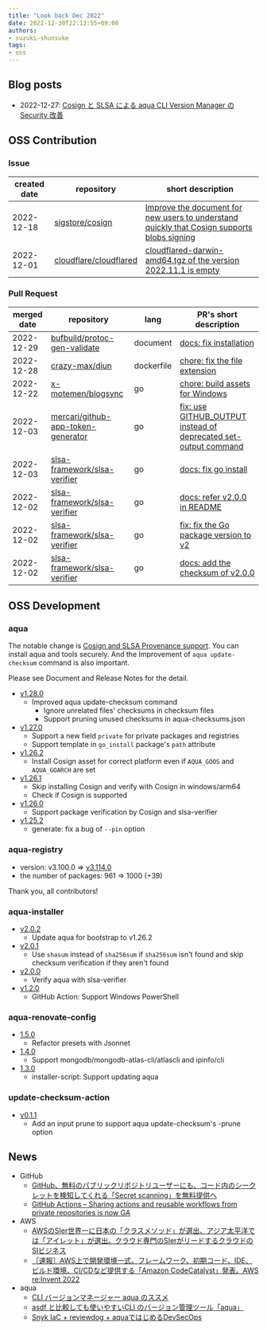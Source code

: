```yaml
---
title: "Look back Dec 2022"
date: 2022-12-30T22:13:55+09:00
authors:
- suzuki-shunsuke
tags:
- oss
---
```



## Blog posts

* 2022-12-27: [Cosign と SLSA による aqua CLI Version Manager の Security 改善](https://zenn.dev/shunsuke_suzuki/articles/aqua-cosign-slsa)

## OSS Contribution

### Issue

created date | repository | short description
--- | --- | ---
2022-12-18 | [sigstore/cosign](https://github.com/sigstore/cosign) | [Improve the document for new users to understand quickly that Cosign supports blobs signing](https://github.com/sigstore/cosign/issues/2554)
2022-12-01 | [cloudflare/cloudflared](https://github.com/cloudflare/cloudflared) | [cloudflared-darwin-amd64.tgz of the version 2022.11.1 is empty](https://github.com/cloudflare/cloudflared/issues/831)

### Pull Request

merged date | repository | lang | PR's short description
--- | --- | --- | ---
2022-12-29 | [bufbuild/protoc-gen-validate](https://github.com/bufbuild/protoc-gen-validate) | document | [docs: fix installation](https://github.com/bufbuild/protoc-gen-validate/pull/765)
2022-12-28 | [crazy-max/diun](https://github.com/crazy-max/diun) | dockerfile | [chore: fix the file extension](https://github.com/crazy-max/diun/pull/743)
2022-12-22 | [x-motemen/blogsync](https://github.com/x-motemen/blogsync) | go | [chore: build assets for Windows](https://github.com/x-motemen/blogsync/pull/56)
2022-12-03 | [mercari/github-app-token-generator](https://github.com/mercari/github-app-token-generator) | go | [fix: use GITHUB_OUTPUT instead of deprecated set-output command](https://github.com/mercari/github-app-token-generator/pull/5)
2022-12-03 | [slsa-framework/slsa-verifier](https://github.com/slsa-framework/slsa-verifier) | go | [docs: fix go install](https://github.com/slsa-framework/slsa-verifier/pull/376)
2022-12-02 | [slsa-framework/slsa-verifier](https://github.com/slsa-framework/slsa-verifier) | go | [docs: refer v2.0.0 in README](https://github.com/slsa-framework/slsa-verifier/pull/375)
2022-12-02 | [slsa-framework/slsa-verifier](https://github.com/slsa-framework/slsa-verifier) | go | [fix: fix the Go package version to v2](https://github.com/slsa-framework/slsa-verifier/pull/373)
2022-12-02 | [slsa-framework/slsa-verifier](https://github.com/slsa-framework/slsa-verifier) | go | [docs: add the checksum of v2.0.0](https://github.com/slsa-framework/slsa-verifier/pull/374)

## OSS Development

### aqua

The notable change is [Cosign and SLSA Provenance support](https://aquaproj.github.io/docs/reference/cosign-slsa/).
You can install aqua and tools securely.
And the Improvement of `aqua update-checksum` command is also important.

Please see Document and Release Notes for the detail.

- [v1.28.0](https://github.com/aquaproj/aqua/releases/tag/v1.28.0)
  - Improved aqua update-checksum command
    - Ignore unrelated files' checksums in checksum files
    - Support pruning unused checksums in aqua-checksums.json
- [v1.27.0](https://github.com/aquaproj/aqua/releases/tag/v1.27.0)
  - Support a new field `private` for private packages and registries
  - Support template in `go_install` package's `path` attribute
- [v1.26.2](https://github.com/aquaproj/aqua/releases/tag/v1.26.2)
  - Install Cosign asset for correct platform even if `AQUA_GOOS` and `AQUA_GOARCH` are set
- [v1.26.1](https://github.com/aquaproj/aqua/releases/tag/v1.26.1)
  - Skip installing Cosign and verify with Cosign in windows/arm64
  - Check if Cosign is supported
- [v1.26.0](https://github.com/aquaproj/aqua/releases/tag/v1.26.0)
  - Support package verification by Cosign and slsa-verifier
- [v1.25.2](https://github.com/aquaproj/aqua/releases/tag/v1.25.2)
  - generate: fix a bug of `--pin` option

### aqua-registry

- version: v3.100.0 => [v3.114.0](https://github.com/aquaproj/aqua-registry/releases/tag/v3.114.0)
- the number of packages: 961 => 1000 (+39)

Thank you, all contributors!

### aqua-installer

- [v2.0.2](https://github.com/aquaproj/aqua-installer/releases/tag/v2.0.2)
  - Update aqua for bootstrap to v1.26.2
- [v2.0.1](https://github.com/aquaproj/aqua-installer/releases/tag/v2.0.1)
  - Use `shasum` instead of `sha256sum` if `sha256sum` isn't found and skip checksum verification if they aren't found
- [v2.0.0](https://github.com/aquaproj/aqua-installer/releases/tag/v2.0.0)
  - Verify aqua with slsa-verifier
- [v1.2.0](https://github.com/aquaproj/aqua-installer/releases/tag/v1.2.0)
  - GitHub Action: Support Windows PowerShell

### aqua-renovate-config

- [1.5.0](https://github.com/aquaproj/aqua-renovate-config/releases/tag/1.5.0)
  - Refactor presets with Jsonnet
- [1.4.0](https://github.com/aquaproj/aqua-renovate-config/releases/tag/1.4.0)
  - Support mongodb/mongodb-atlas-cli/atlascli and ipinfo/cli
- [1.3.0](https://github.com/aquaproj/aqua-renovate-config/releases/tag/1.3.0)
  - installer-script: Support updating aqua

### update-checksum-action

- [v0.1.1](https://github.com/aquaproj/update-checksum-action/releases/tag/v0.1.1)
  - Add an input prune to support aqua update-checksum's -prune option

## News

- GitHub
  - [GitHub、無料のパブリックリポジトリユーザーにも、コード内のシークレットを検知してくれる「Secret scanning」を無料提供へ](https://www.publickey1.jp/blog/22/githubsecret_scanning_1.html)
  - [GitHub Actions – Sharing actions and reusable workflows from private repositories is now GA](https://github.blog/changelog/2022-12-14-github-actions-sharing-actions-and-reusable-workflows-from-private-repositories-is-now-ga/)
- AWS
  - [AWSのSIer世界一に日本の「クラスメソッド」が選出、アジア太平洋では「アイレット」が選出。クラウド専門のSIerがリードするクラウドのSIビジネス](https://www.publickey1.jp/blog/22/awssiersiersi.html)
  - [［速報］AWS上で開発環境一式、フレームワーク、初期コード、IDE、ビルド環境、CI/CDなど提供する「Amazon CodeCatalyst」発表。AWS re:Invent 2022](https://www.publickey1.jp/blog/22/awsidecicdamazon_codecatalystaws_reinvent_2022.html)
- aqua
  - [CLI バージョンマネージャー aqua のススメ](https://engineer.retty.me/entry/2022/12/14/130000)
  - [asdf と比較しても使いやすいCLI のバージョン管理ツール「aqua」](https://blog.framinal.life/entry/aqua)
  - [Snyk IaC + reviewdog + aquaではじめるDevSecOps](https://tech.gunosy.io/entry/snyk_iac_reviewdog_aqua_devsecops)
